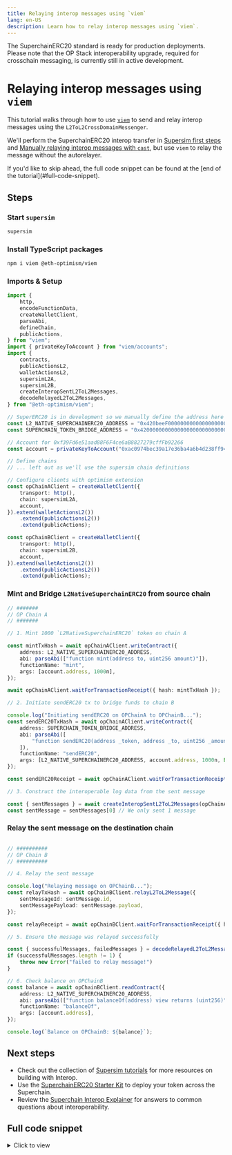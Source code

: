 ```yaml
---
title: Relaying interop messages using `viem`
lang: en-US
description: Learn how to relay interop messages using `viem`.
---
```



<Callout>
The SuperchainERC20 standard is ready for production deployments. 
Please note that the OP Stack interoperability upgrade, required for crosschain messaging, is currently still in active development.
</Callout>

# Relaying interop messages using `viem`

This tutorial walks through how to use [`viem`](https://viem.sh/) to send and relay interop messages using the `L2ToL2CrossDomainMessenger`.

We'll perform the SuperchainERC20 interop transfer in [Supersim first steps](/app-developers/tutorials/supersim/getting-started/first-steps##send-an-interoperable-superchainerc20-token-from-chain-901-to-902-l2-to-l2-message-passing) and [Manually relaying interop messages with `cast`](relay-messages-cast), but use `viem` to relay the message without the autorelayer.

<Callout type="info">
If you'd like to skip ahead, the full code snippet can be found at the [end of the tutorial](#full-code-snippet).
</Callout>

## Steps
<Steps>

### Start `supersim`

```sh
supersim
```

### Install TypeScript packages
```sh
npm i viem @eth-optimism/viem
```

### Imports & Setup
```ts
import {
	http,
	encodeFunctionData,
	createWalletClient,
	parseAbi,
	defineChain,
	publicActions,
} from "viem";
import { privateKeyToAccount } from "viem/accounts";
import {
    contracts,
	publicActionsL2,
	walletActionsL2,
    supersimL2A,
    supersimL2B,
    createInteropSentL2ToL2Messages,
    decodeRelayedL2ToL2Messages,
} from "@eth-optimism/viem";

// SuperERC20 is in development so we manually define the address here
const L2_NATIVE_SUPERCHAINERC20_ADDRESS = "0x420beeF000000000000000000000000000000001";
const SUPERCHAIN_TOKEN_BRIDGE_ADDRESS = "0x4200000000000000000000000000000000000028";

// Account for 0xf39Fd6e51aad88F6F4ce6aB8827279cffFb92266
const account = privateKeyToAccount("0xac0974bec39a17e36ba4a6b4d238ff944bacb478cbed5efcae784d7bf4f2ff80");

// Define chains
// ... left out as we'll use the supersim chain definitions

// Configure clients with optimism extension
const opChainAClient = createWalletClient({
	transport: http(),
	chain: supersimL2A,
	account,
}).extend(walletActionsL2())
	.extend(publicActionsL2())
	.extend(publicActions);

const opChainBClient = createWalletClient({
	transport: http(),
	chain: supersimL2B,
	account,
}).extend(walletActionsL2())
	.extend(publicActionsL2())
	.extend(publicActions);
```

### Mint and Bridge `L2NativeSuperchainERC20` from source chain
```ts
// #######
// OP Chain A
// #######

// 1. Mint 1000 `L2NativeSuperchainERC20` token on chain A

const mintTxHash = await opChainAClient.writeContract({
	address: L2_NATIVE_SUPERCHAINERC20_ADDRESS,
	abi: parseAbi(["function mint(address to, uint256 amount)"]),
	functionName: "mint",
	args: [account.address, 1000n],
});

await opChainAClient.waitForTransactionReceipt({ hash: mintTxHash });

// 2. Initiate sendERC20 tx to bridge funds to chain B

console.log("Initiating sendERC20 on OPChainA to OPChainB...");
const sendERC20TxHash = await opChainAClient.writeContract({
	address: SUPERCHAIN_TOKEN_BRIDGE_ADDRESS,
	abi: parseAbi([
		"function sendERC20(address _token, address _to, uint256 _amount, uint256 _chainId)",
	]),
	functionName: "sendERC20",
	args: [L2_NATIVE_SUPERCHAINERC20_ADDRESS, account.address, 1000n, BigInt(supersimL2B.id)],
});

const sendERC20Receipt = await opChainAClient.waitForTransactionReceipt({ hash: sendERC20TxHash });

// 3. Construct the interoperable log data from the sent message

const { sentMessages } = await createInteropSentL2ToL2Messages(opChainAClient, { receipt: sendERC20Receipt })
const sentMessage = sentMessages[0] // We only sent 1 message
```

### Relay the sent message on the destination chain
```ts

// ##########
// OP Chain B
// ##########

// 4. Relay the sent message

console.log("Relaying message on OPChainB...");
const relayTxHash = await opChainBClient.relayL2ToL2Message({
    sentMessageId: sentMessage.id,
    sentMessagePayload: sentMessage.payload,
});

const relayReceipt = await opChainBClient.waitForTransactionReceipt({ hash: relayTxHash });

// 5. Ensure the message was relayed successfully

const { successfulMessages, failedMessages } = decodeRelayedL2ToL2Messages({ receipt: relayReceipt });
if (successfulMessages.length != 1) {
    throw new Error("failed to relay message!")
}

// 6. Check balance on OPChainB
const balance = await opChainBClient.readContract({
	address: L2_NATIVE_SUPERCHAINERC20_ADDRESS,
	abi: parseAbi(["function balanceOf(address) view returns (uint256)"]),
	functionName: "balanceOf",
	args: [account.address],
});

console.log(`Balance on OPChainB: ${balance}`);
```
</Steps>

## Next steps
*   Check out the collection of [Supersim tutorials](/app-developers/tutorials/supersim) for more resources on building with Interop.
*   Use the [SuperchainERC20 Starter Kit](/app-developers/starter-kit) to deploy your token across the Superchain.
*   Review the [Superchain Interop Explainer](/stack/interop/explainer) for answers to common questions about interoperability.

## Full code snippet

<details>
  <summary>Click to view</summary>

```ts
// Using viem to transfer L2NativeSuperchainERC20

import {
	http,
	encodeFunctionData,
	createWalletClient,
	parseAbi,
	defineChain,
	publicActions,
} from "viem";
import { privateKeyToAccount } from "viem/accounts";
import {
    contracts,
	publicActionsL2,
	walletActionsL2,
    supersimL2A,
    supersimL2B,
    createInteropSentL2ToL2Messages,
    decodeRelayedL2ToL2Messages,
} from "@eth-optimism/viem";

// SuperERC20 is in development so we manually define the address here
const L2_NATIVE_SUPERCHAINERC20_ADDRESS =
	"0x420beeF000000000000000000000000000000001";

// account for 0xf39Fd6e51aad88F6F4ce6aB8827279cffFb92266
const account = privateKeyToAccount("0xac0974bec39a17e36ba4a6b4d238ff944bacb478cbed5efcae784d7bf4f2ff80");

// Define chains
// ... left out as we'll use the supersim chain definitions

// Configure op clients
const opChainAClient = createWalletClient({
	transport: http(),
	chain: supersimL2A,
	account,
}).extend(walletActionsL2())
	.extend(publicActionsL2())
	.extend(publicActions);

const opChainBClient = createWalletClient({
	transport: http(),
	chain: supersimL2B,
	account,
}).extend(walletActionsL2())
	.extend(publicActionsL2())
	.extend(publicActions);

// #######
// OP Chain A
// #######

// 1. Mint 1000 `L2NativeSuperchainERC20` token

const mintTxHash = await opChainAClient.writeContract({
	address: L2_NATIVE_SUPERCHAINERC20_ADDRESS,
	abi: parseAbi(["function mint(address to, uint256 amount)"]),
	functionName: "mint",
	args: [account.address, 1000n],
});

await opChainAClient.waitForTransactionReceipt({ hash: mintTxHash });

// 2. Initiate sendERC20 tx to bridge funds to chain B

console.log("Initiating sendERC20 on OPChainA...");
const sendERC20TxHash = await opChainAClient.writeContract({
	address: SUPERCHAIN_TOKEN_BRIDGE_ADDRESS,
	abi: parseAbi([
		"function sendERC20(address _token, address _to, uint256 _amount, uint256 _chainId)",
	]),
	functionName: "sendERC20",
	args: [L2_NATIVE_SUPERCHAINERC20_ADDRESS, account.address, 1000n, BigInt(supersimL2B.id)],
});

const sendERC20Receipt = await opChainAClient.waitForTransactionReceipt({ hash: sendERC20TxHash });

// 3. Construct the interoperable log data from the sent message

const { sentMessages } = await createInteropSentL2ToL2Messages(opChainAClient, { receipt: sendERC20Receipt })
const sentMessage = sentMessages[0] // We only sent 1 message

// ##########
// OP Chain B
// ##########

// 4. Relay the sent message

console.log("Relaying message on OPChainB...");
const relayTxHash = await opChainBClient.relayL2ToL2Message({
    sentMessageId: sentMessage.id,
    sentMessagePayload: sentMessage.payload,
});

const relayReceipt = await opChainBClient.waitForTransactionReceipt({ hash: relayTxHash });

// 5. Ensure the message was relayed successfully

const { successfulMessages, failedMessages } = decodeRelayedL2ToL2Messages({ receipt: relayReceipt });
if (successfulMessages.length != 1) {
    throw new Error("failed to relay message!")
}

// 6. Check balance on OPChainB
const balance = await opChainBClient.readContract({
	address: L2_NATIVE_SUPERCHAINERC20_ADDRESS,
	abi: parseAbi(["function balanceOf(address) view returns (uint256)"]),
	functionName: "balanceOf",
	args: [account.address],
});

console.log(`Balance on OPChainB: ${balance}`);
```
</details>
